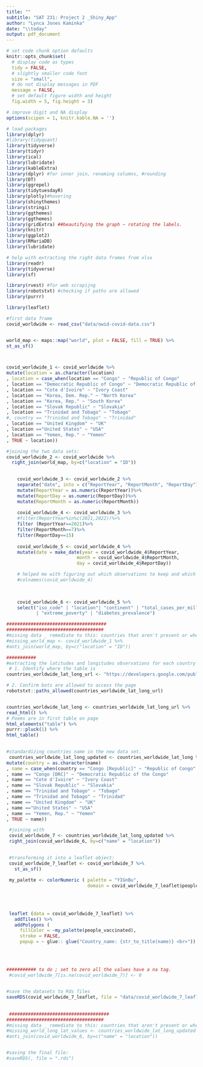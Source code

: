 ```yaml
---
title: ""
subtitle: "SAT 231: Project 2 _Shiny_App"
author: "Lynca Jones Kaminka"
date: "\\today"
output: pdf_document
---
```


```r
# set code chunk option defaults
knitr::opts_chunk$set(
  # display code as types
  tidy = FALSE, 
  # slightly smaller code font
  size = "small",
  # do not display messages in PDF
  message = FALSE,
  # set default figure width and height
  fig.width = 5, fig.height = 3) 

# improve digit and NA display 
options(scipen = 1, knitr.kable.NA = '')

# load packages
library(dplyr)
#library(tidyquant)
library(tidyverse)
library(tidyr)
library(ical)
library(lubridate)
library(kableExtra)
library(dplyr) #for inner join, renaming columns, #rounding
library(DT)
library(ggrepel)
library(tidytuesdayR)
library(plotly)#hovering
library(shinythemes)
library(stringi)
library(ggthemes)
library(ggthemes)
library(gridExtra) ##beautifying the graph ~ rotating the labels.
library(knitr)
library(ggplot2)
library(RMariaDB)
library(lubridate)

# help with extracting the right data frames from xlsx
library(readr)
library(tidyverse)
library(sf)

library(rvest) #for web scrapijng
library(robotstxt) #checking if paths are allowed
library(purrr)

library(leaflet)

```


```r

#first data frame
covid_worldwide <- read_csv("data/owid-covid-data.csv")


world_map <- maps::map("world", plot = FALSE, fill = TRUE) %>%
st_as_sf()



covid_worldwide_1 <- covid_worldwide %>%
mutate(location = as.character(location)
, location = case_when(location == "Congo" ~ "Republic of Congo"
, location == "Democratic Republic of Congo" ~ "Democratic Republic of the Congo"
, location == "Cote d'Ivoire" ~ "Ivory Coast"
, location == "Korea, Dem. Rep." ~ "North Korea"
, location == "Korea, Rep." ~ "South Korea"
, location == "Slovak Republic" ~ "Slovakia"
, location == "Trinidad and Tobago" ~ "Tobago"
#, country == "Trinidad and Tobago" ~ "Trinidad"
, location == "United Kingdom" ~ "UK"
, location =="United States" ~ "USA"
, location == "Yemen, Rep." ~ "Yemen"
, TRUE ~ location)) 

#joining the two data sets: 
covid_worldwide_2 <- covid_worldwide %>%
  right_join(world_map, by=c("location" = "ID"))

    
    covid_worldwide_3 <- covid_worldwide_2 %>%
    separate("date", into = c("ReportYear", "ReportMonth", "ReportDay"), sep = "-", convert=FALSE) %>%
    mutate(ReportYear = as.numeric(ReportYear))%>%  
    mutate(ReportDay = as.numeric(ReportDay))%>%  
    mutate(ReportMonth = as.numeric(ReportMonth))
    
    covid_worldwide_4 <- covid_worldwide_3 %>%
    #filter(ReportYear%in%c(2021,2022))%>%
    filter (ReportYear==2021)%>%
    filter(ReportMonth==7)%>%
    filter(ReportDay==15)
    
    covid_worldwide_5 <- covid_worldwide_4 %>%
    mutate(date = make_date(year = covid_worldwide_4$ReportYear,
                          month = covid_worldwide_4$ReportMonth,
                          day = covid_worldwide_4$ReportDay))

    # helped me with figuring out which observations to keep and which ones to get rid of 
    #colnames(covid_worldwide_4)
    

  
    covid_worldwide_6 <- covid_worldwide_5 %>%
    select("iso_code" | "location"| "continent" | "total_cases_per_million" | "people_vaccinated" | "date" | "geom" | "population_density"
           | "extreme_poverty" | "diabetes_prevalence")  

#####################################
####################################    
#missing data _ remediate to this: countries that aren't present or whose names are mismatched.
#missing_world_map <- covid_worldwide_1 %>%
#anti_join(world_map, by=c("location" = "ID"))

###########
#extracting the latitudes and longitudes observations for each country .
 # 1. Identify where the table is
countries_worldwide_lat_long_url <- "https://developers.google.com/public-data/docs/canonical/countries_csv"

# 2. Confirm bots are allowed to access the page 
robotstxt::paths_allowed(countries_worldwide_lat_long_url)


countries_worldwide_lat_long <- countries_worldwide_lat_long_url %>%
read_html() %>%
# Poems are in first table on page
html_elements("table") %>%
purrr::pluck(1) %>%
html_table()
    

#standardizing countries name in the new data set. 
 countries_worldwide_lat_long_updated <- countries_worldwide_lat_long %>%
mutate(country = as.character(name)
, name = case_when(country == "Congo [Republic]" ~ "Republic of Congo"
, name == "Congo [DRC]" ~ "Democratic Republic of the Congo"
, name == "Cote d'Ivoire" ~ "Ivory Coast"
, name == "Slovak Republic" ~ "Slovakia"
, name == "Trinidad and Tobago" ~ "Tobago"
, name == "Trinidad and Tobago" ~ "Trinidad"
, name == "United Kingdom" ~ "UK"
, name =="United States" ~ "USA"
, name == "Yemen, Rep." ~ "Yemen"
, TRUE ~ name)) 

 #joining with 
 covid_worldwide_7 <- countries_worldwide_lat_long_updated %>%
 right_join(covid_worldwide_6, by=c("name" = "location"))
 

 #transforming it into a leaflet object: 
 covid_worldwide_7_leaflet <- covid_worldwide_7 %>%
   st_as_sf()
 
 my_palette <- colorNumeric ( palette = "YIGnBu", 
                              domain = covid_worldwide_7_leaflet$people_vaccinated)
 
 

 
 leaflet (data = covid_worldwide_7_leaflet) %>%
   addTiles() %>%
   addPolygons (
     fillColor = ~my_palette(people_vaccinated), 
     stroke = FALSE, 
     popup = ~ glue:: glue("Country_name: {str_to_title(name)} <br>"))

     
     
 
########### to do ; set to zero all the values have a na tag. 
 #covid_worldwide_7[is.na(covid_worldwide_7)] <- 0

 
#save the datasets to Rds files
saveRDS(covid_worldwide_7_leaflet, file = "data/covid_worldwide_7_leaflet.Rds")
 
 
 #####################################
####################################    
#missing data _ remediate to this: countries that aren't present or whose names are mismatched.
#missing_world_long_lat_values <- countries_worldwide_lat_long_updated %>%
#anti_join(covid_worldwide_6, by=c("name" = "location"))


#saving the final file: 
#saveRDS(, file = ".rds")
```